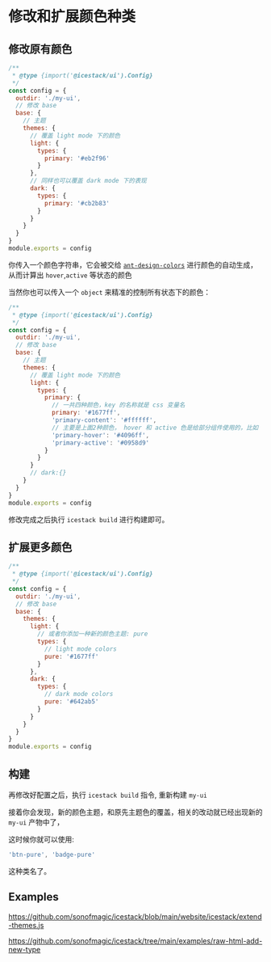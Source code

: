 # 修改和扩展颜色种类

## 修改原有颜色

```js filename="icestack.config.js"
/**
 * @type {import('@icestack/ui').Config}
 */
const config = {
  outdir: './my-ui',
  // 修改 base
  base: {
    // 主题
    themes: {
      // 覆盖 light mode 下的颜色
      light: {
        types: {
          primary: '#eb2f96'
        }
      },
      // 同样也可以覆盖 dark mode 下的表现
      dark: {
        types: {
          primary: '#cb2b83'
        }
      }
    }
  }
}
module.exports = config
```

你传入一个颜色字符串，它会被交给 [`ant-design-colors`](https://github.com/ant-design/ant-design-colors) 进行颜色的自动生成，从而计算出 `hover`,`active` 等状态的颜色

当然你也可以传入一个 `object` 来精准的控制所有状态下的颜色：

```js filename="icestack.config.js"
/**
 * @type {import('@icestack/ui').Config}
 */
const config = {
  outdir: './my-ui',
  // 修改 base
  base: {
    // 主题
    themes: {
      // 覆盖 light mode 下的颜色
      light: {
        types: {
          primary: {
            // 一共四种颜色，key 的名称就是 css 变量名
            primary: '#1677ff',
            'primary-content': '#ffffff',
            // 主要是上面2种颜色， hover 和 active 色是给部分组件使用的，比如 `button`
            'primary-hover': '#4096ff',
            'primary-active': '#0958d9'
          }
        }
      }
      // dark:{}
    }
  }
}
module.exports = config
```

修改完成之后执行 `icestack build` 进行构建即可。

## 扩展更多颜色

```js filename="icestack.config.js"
/**
 * @type {import('@icestack/ui').Config}
 */
const config = {
  outdir: './my-ui',
  // 修改 base
  base: {
    themes: {
      light: {
        // 或者你添加一种新的颜色主题: pure
        types: {
          // light mode colors
          pure: '#1677ff'
        }
      },
      dark: {
        types: {
          // dark mode colors
          pure: '#642ab5'
        }
      }
    }
  }
}
module.exports = config
```

## 构建

再修改好配置之后，执行 `icestack build` 指令, 重新构建 `my-ui`

接着你会发现，新的颜色主题，和原先主题色的覆盖，相关的改动就已经出现新的 `my-ui` 产物中了，

这时候你就可以使用:

```js
'btn-pure', 'badge-pure'
```

这种类名了。

## Examples

https://github.com/sonofmagic/icestack/blob/main/website/icestack/extend-themes.js

https://github.com/sonofmagic/icestack/tree/main/examples/raw-html-add-new-type
